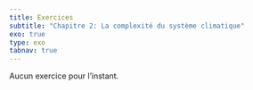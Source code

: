 ```yaml
---
title: Exercices
subtitle: "Chapitre 2: La complexité du système climatique"
exo: true
type: exo
tabnav: true
---
```

 Aucun exercice pour l'instant.